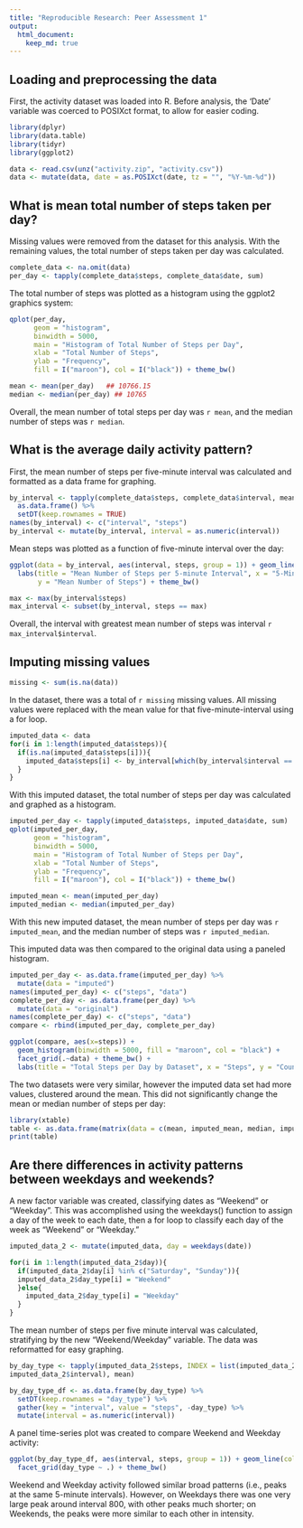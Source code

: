 ```yaml
---
title: "Reproducible Research: Peer Assessment 1"
output: 
  html_document:
    keep_md: true
---
```



## Loading and preprocessing the data

First, the activity dataset was loaded into R. Before analysis, the 'Date' variable was coerced to POSIXct format, to allow for easier coding.

```r
library(dplyr)
library(data.table)
library(tidyr)
library(ggplot2)
```

```r
data <- read.csv(unz("activity.zip", "activity.csv"))
data <- mutate(data, date = as.POSIXct(date, tz = "", "%Y-%m-%d"))
```

## What is mean total number of steps taken per day?

Missing values were removed from the dataset for this analysis. With the remaining values, the total number of steps taken per day was calculated.

```r
complete_data <- na.omit(data)
per_day <- tapply(complete_data$steps, complete_data$date, sum)
```

The total number of steps was plotted as a histogram using the ggplot2 graphics system:

```r
qplot(per_day, 
      geom = "histogram", 
      binwidth = 5000, 
      main = "Histogram of Total Number of Steps per Day",
      xlab = "Total Number of Steps",
      ylab = "Frequency",
      fill = I("maroon"), col = I("black")) + theme_bw()
```

```r
mean <- mean(per_day)   ## 10766.15
median <- median(per_day) ## 10765
```

Overall, the mean number of total steps per day was `r mean`, and the median number of steps was `r median`.

## What is the average daily activity pattern?

First, the mean number of steps per five-minute interval was calculated and formatted as a data frame for graphing.

```r
by_interval <- tapply(complete_data$steps, complete_data$interval, mean) %>%
  as.data.frame() %>%
  setDT(keep.rownames = TRUE)
names(by_interval) <- c("interval", "steps")
by_interval <- mutate(by_interval, interval = as.numeric(interval))
```

Mean steps was plotted as a function of five-minute interval over the day:

```r
ggplot(data = by_interval, aes(interval, steps, group = 1)) + geom_line(col = "maroon") +
  labs(title = "Mean Number of Steps per 5-minute Interval", x = "5-Minute Interval",
       y = "Mean Number of Steps") + theme_bw()
```

```r
max <- max(by_interval$steps)
max_interval <- subset(by_interval, steps == max)
```

Overall, the interval with greatest mean number of steps was interval `r max_interval$interval`.

## Imputing missing values

```r
missing <- sum(is.na(data))
```

In the dataset, there was a total of `r missing` missing values. All missing values were replaced with the mean value for that five-minute-interval using a for loop.

```r
imputed_data <- data
for(i in 1:length(imputed_data$steps)){
  if(is.na(imputed_data$steps[i])){
    imputed_data$steps[i] <- by_interval[which(by_interval$interval == imputed_data$interval[i]), 2]
  }
}
```

With this imputed dataset, the total number of steps per day was calculated and graphed as a histogram.

```r
imputed_per_day <- tapply(imputed_data$steps, imputed_data$date, sum)
qplot(imputed_per_day, 
      geom = "histogram", 
      binwidth = 5000, 
      main = "Histogram of Total Number of Steps per Day",
      xlab = "Total Number of Steps",
      ylab = "Frequency",
      fill = I("maroon"), col = I("black")) + theme_bw()
```

```r
imputed_mean <- mean(imputed_per_day)
imputed_median <- median(imputed_per_day)
```

With this new imputed dataset, the mean number of steps per day was `r imputed_mean`, and the median number of steps was `r imputed_median`.

This imputed data was then compared to the original data using a paneled histogram.
```r
imputed_per_day <- as.data.frame(imputed_per_day) %>%
  mutate(data = "imputed")
names(imputed_per_day) <- c("steps", "data")
complete_per_day <- as.data.frame(per_day) %>%
  mutate(data = "original")
names(complete_per_day) <- c("steps", "data")
compare <- rbind(imputed_per_day, complete_per_day)

ggplot(compare, aes(x=steps)) + 
  geom_histogram(binwidth = 5000, fill = "maroon", col = "black") +
  facet_grid(.~data) + theme_bw() +
  labs(title = "Total Steps per Day by Dataset", x = "Steps", y = "Count")
```

The two datasets were very similar, however the imputed data set had more values, clustered around the mean. This did not significantly change the mean or median number of steps per day:

```r
library(xtable)
table <- as.data.frame(matrix(data = c(mean, imputed_mean, median, imputed_median), nrow = 2, dimnames = list(c("Original", "Imputed"), c("Mean", "Median"))))
print(table)
```

## Are there differences in activity patterns between weekdays and weekends?

A new factor variable was created, classifying dates as "Weekend" or "Weekday". This was accomplished using the weekdays() function to assign a day of the week to each date, then a for loop to classify each day of the week as "Weekend" or "Weekday."  

```r
imputed_data_2 <- mutate(imputed_data, day = weekdays(date))

for(i in 1:length(imputed_data_2$day)){
  if(imputed_data_2$day[i] %in% c("Saturday", "Sunday")){
  imputed_data_2$day_type[i] = "Weekend"
  }else{
    imputed_data_2$day_type[i] = "Weekday"
  }
}
```

The mean number of steps per five minute interval was calculated, stratifying by the new "Weekend/Weekday" variable. The data was reformatted for easy graphing.  

```r
by_day_type <- tapply(imputed_data_2$steps, INDEX = list(imputed_data_2$day_type, 
imputed_data_2$interval), mean)

by_day_type_df <- as.data.frame(by_day_type) %>%
  setDT(keep.rownames = "day_type") %>%
  gather(key = "interval", value = "steps", -day_type) %>%
  mutate(interval = as.numeric(interval))
```

A panel time-series plot was created to compare Weekend and Weekday activity:

```r
ggplot(by_day_type_df, aes(interval, steps, group = 1)) + geom_line(col = "maroon") + 
  facet_grid(day_type ~ .) + theme_bw()
```

Weekend and Weekday activity followed similar broad patterns (i.e., peaks at the same 5-minute intervals). However, on Weekdays there was one very large peak around interval 800, with other peaks much shorter; on Weekends, the peaks were more similar to each other in intensity.


